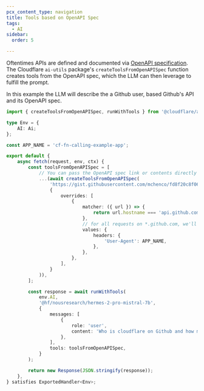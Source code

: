 ```yaml
---
pcx_content_type: navigation
title: Tools based on OpenAPI Spec
tags:
  - AI
sidebar:
  order: 5

---
```


Oftentimes APIs are defined and documented via [OpenAPI specification](https://swagger.io/specification/). The Cloudflare `ai-utils` package's `createToolsFromOpenAPISpec` function creates tools from the OpenAPI spec, which the LLM can then leverage to fulfill the prompt.

In this example the LLM will describe the a Github user, based Github's API and its OpenAPI spec.

```ts title="Embedded function calling example from OpenAPI Spec"
import { createToolsFromOpenAPISpec, runWithTools } from '@cloudflare/ai-utils';

type Env = {
	AI: Ai;
};

const APP_NAME = 'cf-fn-calling-example-app';

export default {
	async fetch(request, env, ctx) {
		const toolsFromOpenAPISpec = [
			// You can pass the OpenAPI spec link or contents directly
			...(await createToolsFromOpenAPISpec(
				'https://gist.githubusercontent.com/mchenco/fd8f20c8f06d50af40b94b0671273dc1/raw/f9d4b5cd5944cc32d6b34cad0406d96fd3acaca6/partial_api.github.com.json',
				{
					overrides: [
						{
							matcher: ({ url }) => {
								return url.hostname === 'api.github.com';
							},
							// for all requests on *.github.com, we'll need to add a User-Agent.
							values: {
								headers: {
									'User-Agent': APP_NAME,
								},
							},
						},
					],
				}
			)),
		];

		const response = await runWithTools(
			env.AI,
			'@hf/nousresearch/hermes-2-pro-mistral-7b',
			{
				messages: [
					{
						role: 'user',
						content: 'Who is cloudflare on Github and how many repos does the organization have?',
					},
				],
				tools: toolsFromOpenAPISpec,
			}
		);

		return new Response(JSON.stringify(response));
	},
} satisfies ExportedHandler<Env>;

```
